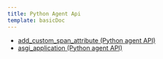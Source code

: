 ```yaml
---
title: Python Agent Api
template: basicDoc
---
```


* [add_custom_span_attribute (Python agent API)](/agents/python-agent/python-agent-api/addcustomspanattribute-python-agent-api)
* [asgi_application (Python agent API)](/agents/python-agent/python-agent-api/asgiapplication-python-agent-api)
